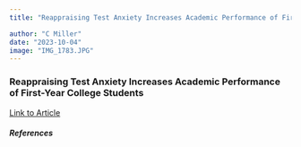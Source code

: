 ```yaml
---
title: "Reappraising Test Anxiety Increases Academic Performance of First-Year College Students"

author: "C Miller"
date: "2023-10-04"
image: "IMG_1783.JPG"
---
```


### Reappraising Test Anxiety Increases Academic Performance of First-Year College Students

[Link to Article](http://dx.doi.org/10.1037/edu0000219)

##### References
